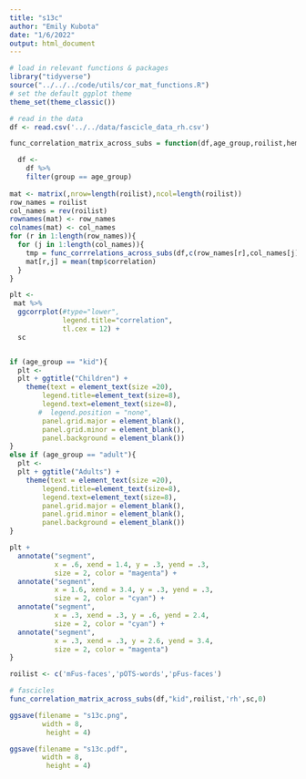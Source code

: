 ```yaml
---
title: "s13c"
author: "Emily Kubota"
date: "1/6/2022"
output: html_document
---
```


```r
# load in relevant functions & packages 
library("tidyverse")
source("../../../code/utils/cor_mat_functions.R")
# set the default ggplot theme 
theme_set(theme_classic())
```

```r
# read in the data 
df <- read.csv('../../data/fascicle_data_rh.csv')
```

```r
func_correlation_matrix_across_subs = function(df,age_group,roilist,hemi,sc,endpoint){

  df <-
    df %>%
    filter(group == age_group)
  
mat <- matrix(,nrow=length(roilist),ncol=length(roilist))
row_names = roilist
col_names = rev(roilist)
rownames(mat) <- row_names
colnames(mat) <- col_names
for (r in 1:length(row_names)){
  for (j in 1:length(col_names)){
    tmp = func_corrrelations_across_subs(df,c(row_names[r],col_names[j]),hemi,endpoint,age_group)
    mat[r,j] = mean(tmp$correlation)
  }
}

plt <-
 mat %>%
  ggcorrplot(#type="lower",
             legend.title="correlation",
             tl.cex = 12) +
  sc


if (age_group == "kid"){
  plt <-
  plt + ggtitle("Children") +
    theme(text = element_text(size =20),
        legend.title=element_text(size=8),
        legend.text=element_text(size=8),
       #  legend.position = "none",
        panel.grid.major = element_blank(),
        panel.grid.minor = element_blank(),
        panel.background = element_blank())
}
else if (age_group == "adult"){
  plt <-
  plt + ggtitle("Adults") +
    theme(text = element_text(size =20),
        legend.title=element_text(size=8),
        legend.text=element_text(size=8),
        panel.grid.major = element_blank(),
        panel.grid.minor = element_blank(),
        panel.background = element_blank())
}

plt +
  annotate("segment",
           x = .6, xend = 1.4, y = .3, yend = .3,
           size = 2, color = "magenta") +
  annotate("segment",
           x = 1.6, xend = 3.4, y = .3, yend = .3,
           size = 2, color = "cyan") +
  annotate("segment",
           x = .3, xend = .3, y = .6, yend = 2.4,
           size = 2, color = "cyan") +
  annotate("segment",
           x = .3, xend = .3, y = 2.6, yend = 3.4,
           size = 2, color = "magenta")
}


```

```r
roilist <- c('mFus-faces','pOTS-words','pFus-faces')

# fascicles 
func_correlation_matrix_across_subs(df,"kid",roilist,'rh',sc,0) 

ggsave(filename = "s13c.png",
        width = 8,
         height = 4)

ggsave(filename = "s13c.pdf",
        width = 8,
         height = 4)

```